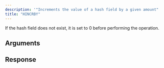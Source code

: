 ```yaml
---
description: '"Increments the value of a hash field by a given amount"'
title: "HINCRBY"
---
```

If the hash field does not exist, it is set to 0 before performing the operation.
## Arguments
## Response